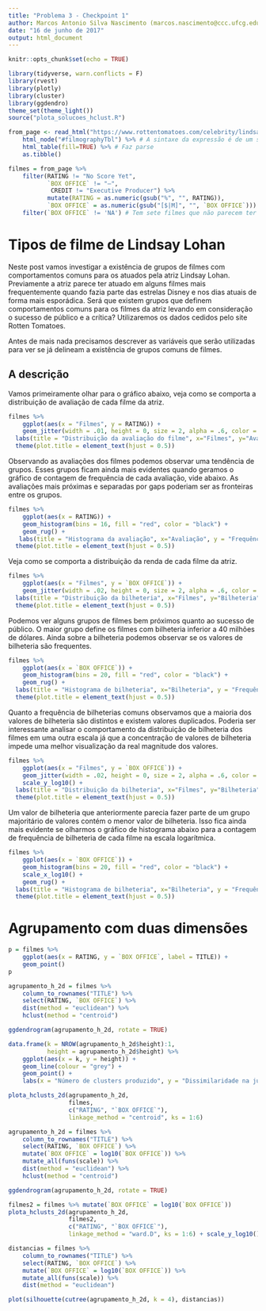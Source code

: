 ```yaml
---
title: "Problema 3 - Checkpoint 1"
author: Marcos Antonio Silva Nascimento (marcos.nascimento@ccc.ufcg.edu.br)
date: "16 de junho de 2017"
output: html_document
---
```


```r
knitr::opts_chunk$set(echo = TRUE)
```

```r
library(tidyverse, warn.conflicts = F)
library(rvest)
library(plotly)
library(cluster)
library(ggdendro)
theme_set(theme_light())
source("plota_solucoes_hclust.R")

from_page <- read_html("https://www.rottentomatoes.com/celebrity/lindsay_lohan") %>% 
    html_node("#filmographyTbl") %>% # A sintaxe da expressão é de um seletor à lá JQuery: https://rdrr.io/cran/rvest/man/html_nodes.html 
    html_table(fill=TRUE) %>% # Faz parse
    as.tibble()

filmes = from_page %>% 
    filter(RATING != "No Score Yet", 
           `BOX OFFICE` != "—", 
            CREDIT != "Executive Producer") %>%
           mutate(RATING = as.numeric(gsub("%", "", RATING)), 
           `BOX OFFICE` = as.numeric(gsub("[$|M]", "", `BOX OFFICE`))) %>% 
    filter(`BOX OFFICE` != 'NA') # Tem sete filmes que não parecem ter sido lançados no mundo todo
```

# Tipos de filme de Lindsay Lohan
Neste post vamos investigar a existência de grupos de filmes com comportamentos comuns para os atuados pela atriz Lindsay Lohan. Previamente a atriz parece ter atuado em alguns filmes mais frequentemente quando fazia parte das estrelas Disney e nos dias atuais de forma mais esporádica. Será que existem grupos que definem comportamentos comuns para os filmes da atriz levando em consideração o sucesso de público e a crítica? Utilizaremos os dados cedidos pelo site Rotten Tomatoes.

Antes de mais nada precisamos descrever as variáveis que serão utilizadas para ver se já delineam a existência de grupos comuns de filmes. 

## A descrição
Vamos primeiramente olhar para o gráfico abaixo, veja como se comporta a distribuição de avaliação de cada filme da atriz.
```r
filmes %>% 
    ggplot(aes(x = "Filmes", y = RATING)) + 
    geom_jitter(width = .01, height = 0, size = 2, alpha = .6, color = "red") +
  labs(title = "Distribuição da avaliação do filme", x="Filmes", y="Avaliação") +
  theme(plot.title = element_text(hjust = 0.5))
```

Observando as avaliações dos filmes podemos observar uma tendência de grupos. Esses grupos ficam ainda mais evidentes quando geramos o gráfico de contagem de frequência de cada avaliação, vide abaixo. As avaliações mais próximas e separadas por gaps poderiam ser as fronteiras entre os grupos.
```r
filmes %>% 
    ggplot(aes(x = RATING)) + 
    geom_histogram(bins = 16, fill = "red", color = "black") + 
    geom_rug() +
   labs(title = "Histograma da avaliação", x="Avaliação", y = "Frequência") +
  theme(plot.title = element_text(hjust = 0.5))
```

Veja como se comporta a distribuição da renda de cada filme da atriz.
```r
filmes %>% 
    ggplot(aes(x = "Filmes", y = `BOX OFFICE`)) + 
    geom_jitter(width = .02, height = 0, size = 2, alpha = .6, color = "red") +
  labs(title = "Distribuição da bilheteria", x="Filmes", y="Bilheteria") +
  theme(plot.title = element_text(hjust = 0.5))
```

Podemos ver alguns grupos de filmes bem próximos quanto ao sucesso de público. O maior grupo define os filmes com bilheteria inferior a 40 milhões de dólares. Ainda sobre a bilheteria podemos observar se os valores de bilheteria são frequentes.

```r
filmes %>% 
    ggplot(aes(x = `BOX OFFICE`)) + 
    geom_histogram(bins = 20, fill = "red", color = "black") + 
    geom_rug() +
  labs(title = "Histograma de bilheteria", x="Bilheteria", y = "Frequência") +
  theme(plot.title = element_text(hjust = 0.5))
```

Quanto a frequência de bilheterias comuns observamos que a maioria dos valores de bilheteria são distintos e existem valores duplicados. Poderia ser interessante analisar o comportamento da distribuição de bilheteria dos filmes em uma outra escala já que a concentração de valores de bilheteria impede uma melhor visualização da real magnitude dos valores.
```r
filmes %>% 
    ggplot(aes(x = "Filmes", y = `BOX OFFICE`)) + 
    geom_jitter(width = .02, height = 0, size = 2, alpha = .6, color = "red") + 
    scale_y_log10() +
  labs(title = "Distribuição da bilheteria", x="Filmes", y="Bilheteria") +
  theme(plot.title = element_text(hjust = 0.5))
```

Um valor de bilheteria que anteriormente parecia fazer parte de um grupo majoritário de valores contém o menor valor de bilheteria. Isso fica ainda mais evidente se olharmos o gráfico de histograma abaixo para a contagem de frequência de bilheteria de cada filme na escala logarítmica.
```r
filmes %>% 
    ggplot(aes(x = `BOX OFFICE`)) + 
    geom_histogram(bins = 20, fill = "red", color = "black") + 
    scale_x_log10() + 
    geom_rug() +
  labs(title = "Histograma de bilheteria", x="Bilheteria", y = "Frequência") +
  theme(plot.title = element_text(hjust = 0.5))
```

# Agrupamento com duas dimensões
```r
p = filmes %>% 
    ggplot(aes(x = RATING, y = `BOX OFFICE`, label = TITLE)) + 
    geom_point() 
p
```

```r
agrupamento_h_2d = filmes %>% 
    column_to_rownames("TITLE") %>%
    select(RATING, `BOX OFFICE`) %>%
    dist(method = "euclidean") %>% 
    hclust(method = "centroid")

ggdendrogram(agrupamento_h_2d, rotate = TRUE)

data.frame(k = NROW(agrupamento_h_2d$height):1, 
           height = agrupamento_h_2d$height) %>% 
    ggplot(aes(x = k, y = height)) + 
    geom_line(colour = "grey") + 
    geom_point() + 
    labs(x = "Número de clusters produzido", y = "Dissimilaridade na junção")
```
```r
plota_hclusts_2d(agrupamento_h_2d, 
                 filmes, 
                 c("RATING", "`BOX OFFICE`"), 
                 linkage_method = "centroid", ks = 1:6)
```
```r
agrupamento_h_2d = filmes %>% 
    column_to_rownames("TITLE") %>%
    select(RATING, `BOX OFFICE`) %>% 
    mutate(`BOX OFFICE` = log10(`BOX OFFICE`)) %>% 
    mutate_all(funs(scale)) %>% 
    dist(method = "euclidean") %>% 
    hclust(method = "centroid")

ggdendrogram(agrupamento_h_2d, rotate = TRUE)

filmes2 = filmes %>% mutate(`BOX OFFICE` = log10(`BOX OFFICE`))
plota_hclusts_2d(agrupamento_h_2d, 
                 filmes2, 
                 c("RATING", "`BOX OFFICE`"), 
                 linkage_method = "ward.D", ks = 1:6) + scale_y_log10()
```
```r
distancias = filmes %>% 
    column_to_rownames("TITLE") %>%
    select(RATING, `BOX OFFICE`) %>% 
    mutate(`BOX OFFICE` = log10(`BOX OFFICE`)) %>% 
    mutate_all(funs(scale)) %>% 
    dist(method = "euclidean")

plot(silhouette(cutree(agrupamento_h_2d, k = 4), distancias))
```

